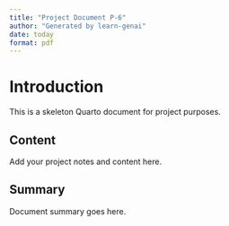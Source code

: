 ```yaml
---
title: "Project Document P-6"
author: "Generated by learn-genai"
date: today
format: pdf
---
```


# Introduction

This is a skeleton Quarto document for project purposes.

## Content

Add your project notes and content here.

## Summary

Document summary goes here.
